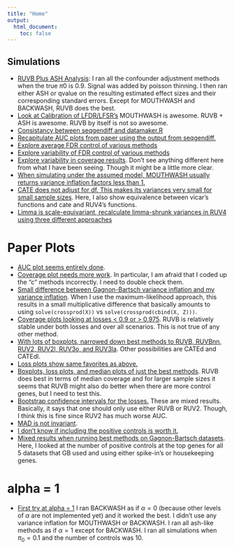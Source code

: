 ```yaml
---
title: "Home"
output:
  html_document:
    toc: false
---
```


## Simulations

* [RUVB Plus ASH Analysis](ruvb_plus_ash.html): I ran all the confounder adjustment methods when the true $\pi0$ is 0.9. Signal was added by poisson thinning. I then ran either ASH or qvalue on the resulting estimated effect sizes and their corresponding standard errors. Except for MOUTHWASH and BACKWASH, RUVB does the best.
* [Look at Calibration of LFDR/LFSR's](ruvb_lfsr.html) MOUTHWASH is awesome. RUVB + ASH is awesome. RUVB by itself is not so awesome.
* [Consistancy between seqgendiff and datamaker.R](compare_dg_seqgendiff.html)
* [Recapitulate AUC plots from paper using the output from seqgendiff.](initial_pvalue_eda.html)
* [Explore average FDR control of various methods](fdr_control.html)
* [Explore variability of FDR control of various methods](fdp_variability.html)
* [Explore variability in coverage results](coverage_variance.html). Don't see anything different here from what I have been seeing. Though it might be a little more clear.
* [When simulating under the assumed model, MOUTHWASH usually returns variance inflation factors less than 1.](vicar_t.html)
* [CATE does not adjust for df. This makes its variances very small for small sample sizes](var_code.html). Here, I also show equivalence between vicar's functions and cate and RUV4's functions.
* [Limma is scale-equivariant, recalculate limma-shrunk variances in RUV4 using three different approaches](limma_shrink.html)

# Paper Plots
* [AUC plot seems entirely done](ruvb_paper_plots.html).
* [Coverage plot needs more work](ruvb_paper_plots_coverage.html). In particular, I am afraid that I coded up the "c" methods incorrectly. I need to double check them.
* [Small difference between Gagnon-Bartsch variance inflation and my variance inflation](check_c_inflation.html). When I use the maximum-likelihood approach, this results in a small multiplicative difference that basically amounts to using `solve(crossprod(X))` vs `solve(crossprod(cbind(X, Z)))`.
* [Coverage plots looking at losses < 0.9 or > 0.975](coverage_try_2.html). RUVB is relatively stable under both losses and over all scenarios. This is not true of any other method.
* [With lots of boxplots, narrowed down best methods to RUVB, RUVBnn, RUV2, RUV2l, RUV3o, and RUV3la](ruvb_vs_all_boxplots.html). Other possibilities are CATEd and CATEdl.
* [Loss plots show same favorites as above.](ruvb_vs_all_lossplots.html)
* [Boxplots, loss plots, and median plots of just the best methods](ruvb_in_depth_best_methods.html). RUVB does best in terms of median coverage and for larger sample sizes it seems that RUVB might also do better when there are more control genes, but I need to test this.
* [Bootstrap confidence intervals for the losses.](ruvb_loss_boot.html) These are mixed results. Basically, it says that one should only use either RUVB or RUV2. Though, I think this is fine since RUV2 has much worse AUC.
* [MAD is not invariant](mad_not_equivariant.html).
* [I don't know if including the positive controls is worth it.](real_data_explore.html)
* [Mixed results when running best methods on Gagnon-Bartsch datasets](gb_output_analysis.html). Here, I looked at the number of positive controls at the top genes for all 5 datasets that GB used and using either spike-in's or housekeeping genes.

# alpha = 1
* [First try at alpha = 1](alpha_1.html) I ran BACKWASH as if $\alpha = 0$ (because other levels of $\alpha$ are not implemented yet) and it worked the best. I didn't use any variance inflation for MOUTHWASH or BACKWASH. I ran all ash-like methods as if $\alpha = 1$ except for BACKWASH. I ran all simulations when $\pi_0 = 0.1$ and the number of controls was 10.

[rmarkdown]: http://rmarkdown.rstudio.com/rmarkdown_websites.htm
[rstudio]: https://www.rstudio.com/products/rstudio/download/preview/
